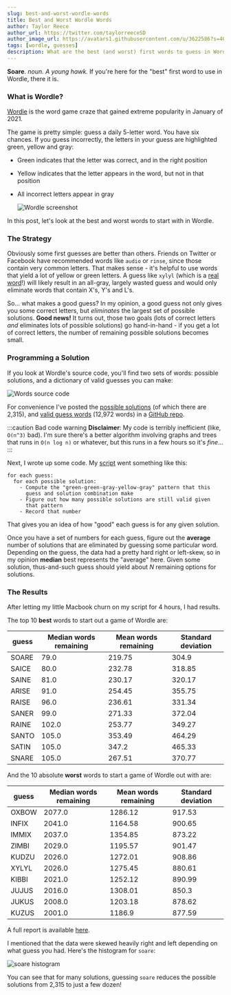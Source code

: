 ```yaml
---
slug: best-and-worst-wordle-words
title: Best and Worst Wordle Words
author: Taylor Reece
author_url: https://twitter.com/taylorreeceSD
author_image_url: https://avatars1.githubusercontent.com/u/3622586?s=400&u=92d81adf0d87e31ac26d0f335e154697c2e5d04a&v=4
tags: [wordle, guesses]
description: What are the best (and worst) first words to guess in Wordle?
---
```


**Soare**. _noun. A young hawk._ If you're here for the "best" first word to use in Wordle, there it is.

### What is Wordle?

[Wordle](https://www.powerlanguage.co.uk/wordle/) is the word game craze that gained extreme popularity in January of 2021.

The game is pretty simple: guess a daily 5-letter word.
You have six chances.
If you guess incorrectly, the letters in your guess are highlighted green, yellow and gray:

- Green indicates that the letter was correct, and in the right position
- Yellow indicates that the letter appears in the word, but not in that position
- All incorrect letters appear in gray

  ![Wordle screenshot](/img/wordle/screenshot.png)

In this post, let's look at the best and worst words to start with in Wordle.

### The Strategy

Obviously some first guesses are better than others.
Friends on Twitter or Facebook have recommended words like `audio` or `rinse`, since those contain very common letters.
That makes sense - it's helpful to use words that yield a lot of yellow or green letters.
A guess like `xylyl` (which is a [real word](https://www.merriam-webster.com/medical/xylyl)!) will likely result in an all-gray, largely wasted guess and would only eliminate words that contain X's, Y's and L's.

So... what makes a good guess?
In my opinion, a good guess not only gives you some correct letters, but _eliminates_ the largest set of possible solutions.
**Good news!**
It turns out, those two goals (lots of correct letters _and_ eliminates lots of possible solutions) go hand-in-hand - if you get a lot of correct letters, the number of remaining possible solutions becomes small.

### Programming a Solution

If you look at Wordle's source code, you'll find two sets of words: possible solutions, and a dictionary of valid guesses you can make:

![Words source code](/img/wordle/source-code.png)

For convenience I've posted the [possible solutions](https://raw.githubusercontent.com/taylorreece/wordle/main/solutions.txt) (of which there are 2,315), and [valid guess words](https://raw.githubusercontent.com/taylorreece/wordle/main/words.txt) (12,972 words) in a [GitHub repo](https://github.com/taylorreece/wordle).

:::caution Bad code warning
**Disclaimer**: My code is terribly inefficient (like, `O(n^3)` bad).
I'm sure there's a better algorithm involving graphs and trees that runs in `O(n log n)` or whatever, but this runs in a few hours so it's _fine_...
:::

Next, I wrote up some code.
My [script](https://github.com/taylorreece/wordle/blob/main/index.js#L92-L117) went something like this:

```
for each guess:
  for each possible solution:
    - Compute the "green-green-gray-yellow-gray" pattern that this
      guess and solution combination make
    - Figure out how many possible solutions are still valid given
      that pattern
    - Record that number
```

That gives you an idea of how "good" each guess is for any given solution.

Once you have a set of numbers for each guess, figure out the **average** number of solutions that are eliminated by guessing some particular word.
Depending on the guess, the data had a pretty hard right or left-skew, so in my opinion **median** best represents the "average" here.
Given some solution, thus-and-such guess should yield about _N_ remaining options for solutions. 

### The Results

After letting my little Macbook churn on my script for 4 hours, I had results.

The top 10 **best** words to start out a game of Wordle are:

guess|Median words remaining|Mean words remaining|Standard deviation|
---|---|---|---
SOARE|79.0|219.75|304.9
SAICE|80.0|232.78|318.85
SAINE|81.0|230.17|320.17
ARISE|91.0|254.45|355.75
RAISE|96.0|236.61|331.34
SANER|99.0|271.33|372.04
RAINE|102.0|253.77|349.27
SANTO|105.0|353.49|464.29
SATIN|105.0|347.2|465.33
SNARE|105.0|267.51|370.77

And the 10 absolute **worst** words to start a game of Wordle out with are:

guess|Median words remaining|Mean words remaining|Standard deviation|
---|---|---|---
OXBOW|2077.0|1286.12|917.53
INFIX|2041.0|1164.58|900.65
IMMIX|2037.0|1354.85|873.22
ZIMBI|2029.0|1195.57|901.47
KUDZU|2026.0|1272.01|908.86
XYLYL|2026.0|1275.45|880.61
KIBBI|2021.0|1252.12|890.99
JUJUS|2016.0|1308.01|850.3
JUKUS|2008.0|1203.18|878.62
KUZUS|2001.0|1186.9|877.59

A full report is available [here](https://github.com/taylorreece/wordle/blob/main/results.csv).

I mentioned that the data were skewed heavily right and left depending on what guess you had.
Here's the histogram for `soare`:

![soare histogram](/img/wordle/soare.png)

You can see that for many solutions, guessing `soare` reduces the possible solutions from 2,315 to just a few dozen!